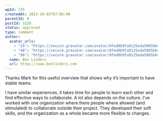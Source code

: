```yaml
---
wpId: 725
createdAt: 2013-10-02T07:06:00
parentId: 0
postId: 3228
status: approved
type: comment
author:
  avatar_urls:
    - "24": "https://secure.gravatar.com/avatar/0fed0b9fa9125eda5005b64db249dc20?s=24&d=mm&r=g"
    - "48": "https://secure.gravatar.com/avatar/0fed0b9fa9125eda5005b64db249dc20?s=48&d=mm&r=g"
    - "96": "https://secure.gravatar.com/avatar/0fed0b9fa9125eda5005b64db249dc20?s=96&d=mm&r=g"
  name: Ben Linders
  url: https://www.benlinders.com
---
```


Thanks Mark for this useful overview that shows why it’s important to have stable teams.

I have similar experiences, it takes time for people to learn each other and find effective ways to collaborate. A lot also depends on the culture. I’ve worked with one organization where there people where allowed (and stimulated) to collaborate outside their project. They developed their soft skills, and the organization as a whole became more flexible to changes.